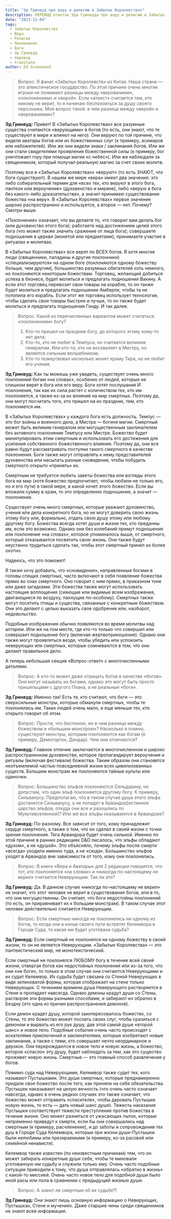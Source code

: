 ```yaml
---
title: "Эд Гринвуд про веру и религию в Забытых Королевствах"
description: ПЕРЕВОД ответов Эда Гринвуда про веру и религию в Забытых Королевствах
date: "2023-11-04"
tags: 
  - Забытые Королевства
  - Вера
  - Религия
  - Поклонение
  - Боги
  - Эд Гринвуд
  - перевод
  - translate
author: Ed Greenwood
---
```


> Вопрос: Я фанат «Забытых Королевств» из Китая. Наша страна — это атеистическое государство. По этой причине очень многие игроки не понимают разницы между «верованием», «поклонением» и «верой». Если «атеист» считается тем, кто никому не верит, то я начинаю беспокоиться за душу своего персонажа. Мой вопрос такой: в чем разница между «верой» и «верованиями»?

**Эд Гринвуд:** Привет! В «Забытых Королевствах» все разумные существа считаются «верующими» в богов (то есть, они знают, что те существуют в мире и влияют на него). Они веруют по той причине, что видели аватары богов или их божественных слуг (к примеру, асимаров или небожителей). Или же они видели знаки / заклинания богов. Или же они стали свидетелями проявления божественной силы (к примеру, бог уничтожает гору при помощи магии «с небес»). Или же наблюдали за священником, который получал реальную магию за счет своих молитв.

Поэтому все в «Забытых Королевствах» «веруют» (то есть ЗНАЮТ, что боги существуют). В нашем же мире «вера» имеет два значения: это либо собирательный термин для «всех тех, кто веруют в этого бога, пантеон или вероучение» (духовенство и миряне), либо «верую в бога без какого-либо доказательства», а значит принимаю существование божества «на веру». В «Забытых Королевствах» первое значение широко распространено и используется, а второе — нет. Почему? Смотри выше.

«Поклонение» означает, что вы делаете то, что говорит вам делать бог (или духовенство этого бога); работаете над достижением целей этого бога (что может также значить сражение от лица бога); совершаете подношения в церкви (монетой или предметами); принимаете участие в ритуалах и молитвах.

В «Забытых Королевствах» все верят по ВСЕХ богов. Я хотя многие люди (священники, паладины и другие поклонники) «специализируются» на одном боге (поклоняются одному божеству больше, чем другим), большинство разумных обитателей хоть немного, но поклоняются некоторым божествам. Торговец, желающий добиться успеха в бизнесе, будет молиться и предлагать подношения Вакину. А если этот торговец перевозит свои товары на корабле, то он также будет молиться и предлагать подношение Амберли, чтобы та не потопила его корабль. Если этот же торговец использует технологии, чтобы сделать свои товары быстрее и лучше, то он также будет молиться и предлагать подношения Гонду. И так далее.

> Вопрос: Какой из перечисленных вариантов может считаться «поклонением» богу?
> 
> 1) Кто-то пришел на праздник богу, до которого этому кому-то нет дела;  
> 2) Кто-то, кто не любит в Темпуса, но считается великим генералом. Или кто-то, кто не восхваляет в Мистру, но является сильным волшебником;  
> 3) Кто-то пожертвовал несколько монет храму Тира, но не любит его учения.

**Эд Гринвуд:** Как ты можешь уже увидеть, существует очень много поклонений богам «на словах», особенно от людей, которые не слишком верят в бога или его веру. Боги хотят послушания И поклонения, так как их сила растет с количеством тех, кто им поклоняется, а также из-за их влияния на мир смертных. Поэтому да, они могут посчитать того, кто пришел на их праздник, тем, кто поклоняется им.

В «Забытых Королевствах» у каждого бога есть должность. Темпус — это бог войны и военного дела, а Мистра — богиня магии. Смертный может быть великим генералом или могущественным заклинателем без активного поклонения Темпусу или Мистре. Божество будет манипулировать этим смертным и использовать его достижения для усиления собственного божественного влияния. Поэтому да, они все равно будут рассматривать поступки такого смертного в качестве поклонения. Боги также могут отправлять к нему представителей духовенства или насылать разные сновидения, чтобы побудить смертного открыто «принять» их.

Смертным не требуется любить заветы божества или взгляды этого бога на мир (хотя божество предпочитает, чтобы любили не только его, но и его пути) в такой мере, в какой хочет этого божество. Если вы вложили сумму в храм, то это определенно подношение, а значит — поклонение.

Существует очень много смертных, которые уважают духовенство, учения или дела конкретного бога, но не могут доверить свою жизнь этому богу или, формально, отдать свою душу этому или любому другому богу. Божества всегда хотят души и жизни тех, кто преданны им, если это возможно. Однако они без колебаний примут подношения или поклонение «на словах», которое упоминалось выше, от смертного, который отказывается посвятить свою жизнь. Они также будут неустанно трудиться сделать так, чтобы этот смертный принял их более охотно.

Надеюсь, что это поможет!

Я также хочу добавить, что «сновидения», направленные богами в головы спящих смертных, часто включают в себя появление божества прямо во снах смертного. Оно говорит с ним прямо, в приказном тоне или даже загадками. Эти божества также могут использовать настоящие воплощения (сияющие или видимые всем изображения, двигающиеся по воздуху, пахнущие по-особому). Смертных также могут посетить птицы и существа, связанные с конкретным божеством. Они это делают с целью выказать свое одобрение или, наоборот, недовольство.

Подобные изображения обычно появляются во время молитвы над алтарем. Или же на том месте, где кто-то только что совершил или совершает подношение богу (включая жертвоприношение). Однако они также могут проявляться везде, чтобы убедить или успокоить неверующих или смертных, которые сомневаются в том, что они делают правильное дело.

А теперь небольшая секция «Вопрос-ответ» с многочисленными деталями.

> Вопрос: А кто-то может даже отрицать богов в качестве «богов». Они могут называть их богами, однако это могут быть просто пришельцами с другого Плана, а не реальные «боги».

**Эд Гринвуд:** Именно так! Есть те, кто считают, что боги — это сверхсильные монстры, которые обманули смертных, чтобы те поклонялись им. Таких людей очень мало, и еще меньше тех, кто открыто говорит об этом.

> Вопрос: Прости, что беспокою, но в чем разница между божеством и «большим монстром»? Насколько я помню, существуют монстры, которым поклоняются как богам (к примеру, Демогоргон, Дендар). Чем они отличаются?

**Эд Гринвуд:** Главное отличие заключается в многочисленном и широко распространенном духовенстве, которое пропагандирует вероучения и ритуалы (включая фестивали) божества. Таким образом они становятся неотъемлемой частью повседневной жизни всех цивилизованных существ. Большим монстрам же поклоняются тайные культы или одиночки.

> Вопрос: Большинство эльфов поклоняются Сельдарину, но допустим, что один эльф поклоняется другому богу. К примеру, Сильванусу. Предполагаю, что в таком случае душа этого эльфа достанется Сильванусу, а не попадет в Арвандор\[истинное царство эльфов, откуда они все и разошлись по Мультивселенной\]? Или же все эльфы оказываются в Арвандоре?

**Эд Гринвуд:** По-разному. Все зависит от того, кому принадлежит сердце смертного, а также о том, что он сделал в своей жизни с точки зрения поклонения. Тяга Арвандора будет очень сильной. Именно по этой причине в ранних редакциях D&D писалось, что эльфы обладают «духом», а не «душой». Это объясняло, почему эльфы после смерти «всегда» уходили именно туда, а не «сюда». Большинство эльфов уходят в Арвандор вне зависимости от того, кому они поклонялись.

> Вопрос: В книге «Вера и Аватары» для 2 редакции говорится, что тот, кто поклоняется «на словах» и «никогда по-настоящему не верил» считается Неверующим. Так ли это?

**Эд Гринвуд:** Да. В данном случае «никогда по-настоящему не верил» не значит, что этот человек не верит в существование богов, или в то, что они могущественны. Он считает, что боги недостойны поклонений (то есть, он приравнивает их к большим монстрам). В таком случае этот человек действительно считается Неверующим.

> Вопрос: Если смертные никогда не поклонялись ни одному из богов, то когда они в конце своего пути встретят Келемвора в Городе Суда, то какая им будет уготована судьба?

**Эд Гринвуд:** Если смертный не поклонялся ни одному божеству в своей жизни, то он не является Неверующим. «Забытые Королевства» — это пантеистический мир, не монотеистический.

Если смертный не поклонялся ЛЮБОМУ богу в течение всей своей жизни, отвергая богов как недостойных поклонения или из-за того, что они «не боги», то только в этом случае они считаются Неверующими и их судит Келемвор. Их судьба будет связана со Стеной Неверующих в виде зеленоватой формы, которая отображает на стене только Неверующих. С течением времени душа Неверующего растворяется в Стене и пропадает навсегда. Однако демоны крадут души со Стены, растворяя эти формы разными способами, и забирают их обратно в Бездну (это одна из причин распространения демонов).

Если демон крадет душу, которой заинтересовалось божество, со Стены, то это божество может послать своих слуг, чтобы сразиться с демоном и вырвать из его рук душу, дав этой самой душе «второй шанс» и новое тело. Подобные события очень часто происходят с искателями приключений и заклинателями, которые изобретают новые заклинания, а также с теми, кто совершает нечто неординарное и дерзкое. Они перерождаются в новое тело и новую жизнь, а божество, которое «спасло» эту душу, будет наблюдать за тем, как это существо проживет новую жизнь. Смертные — это главный способ развлечения у богов.

Помимо суда над Неверующими, Келемвор также судит тех, кого называют Пустышками. Это души смертных, которые преднамеренно предали свое божество после того, как приняли на себя обязательства. Пустышек наказывают на целую вечность (что очень часто означает навсегда, однако в очень редких случаях это также означает, что божество может отправить «спасителя», чтобы даровать Пустышке новую жизнь, то есть — дать новый шанс душе). Тяжесть наказания Пустышки соответствует тяжести преступления против божества в течение жизни. Оно может разниться от ужасающих пыток, которые непременно приведут к смерти, если бы они совершались над смертным (к примеру, расчленение), и до заботы и сопровождения тех душ в Городе Суда Келемвора, которые при жизни души-Пустышки были нелюбимы или презираемыми (к примеру, из-за расовой или семейной ненависти).

Келемвор также известен (по неизвестным причинам) тем, что он может забирать конкретные души себе, чтобы те миновали уготованную им судьбу и служили только ему. Очень часто подобные ситуации приводили к тому, что душа отправлялась «обратно в жизнь» с какой-то миссией. Очень часто новое тело для подобной души было иной расы или пола в сравнении с предыдущей жизнью души.

> Вопрос: А знают ли смертные об их судьбе?!

**Эд Гринвуд:** Они знают лишь основную информацию о Неверующих, Пустышках, Стене и мучениях. Даже старшие чины среди священников не знают всей информации.
